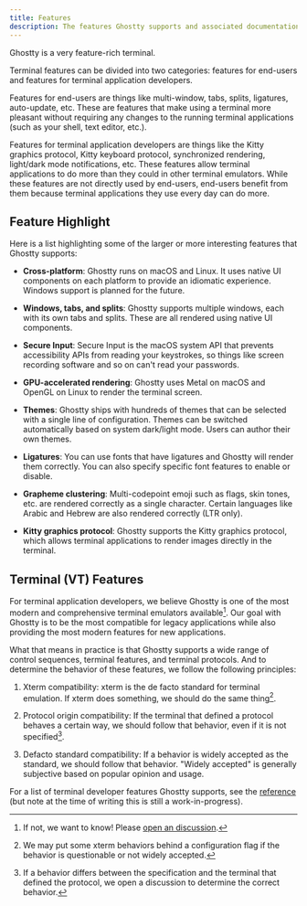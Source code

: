 ```yaml
---
title: Features
description: The features Ghostty supports and associated documentation.
---
```


Ghostty is a very feature-rich terminal.

Terminal features can be divided into two categories: features for
end-users and features for terminal application developers.

Features for end-users are things like multi-window, tabs, splits, ligatures,
auto-update, etc. These are features that make using a terminal
more pleasant without requiring any changes to the running terminal
applications (such as your shell, text editor, etc.).

Features for terminal application developers are things like the
Kitty graphics protocol, Kitty keyboard protocol, synchronized
rendering, light/dark mode notifications, etc. These features allow
terminal applications to do more than they could in other terminal
emulators. While these features are not directly used by end-users,
end-users benefit from them because terminal applications they use
every day can do more.

## Feature Highlight

Here is a list highlighting some of the larger or more interesting
features that Ghostty supports:

- **Cross-platform**: Ghostty runs on macOS and Linux. It uses native
  UI components on each platform to provide an idiomatic experience.
  Windows support is planned for the future.

- **Windows, tabs, and splits**: Ghostty supports multiple windows,
  each with its own tabs and splits. These are all rendered using
  native UI components.

- **Secure Input**: Secure Input is the macOS system API 
that prevents accessibility APIs from reading your keystrokes, 
so things like screen recording software and so on can't read your passwords.

- **GPU-accelerated rendering**: Ghostty uses Metal on macOS and
  OpenGL on Linux to render the terminal screen.

- **Themes**: Ghostty ships with hundreds of themes that can be
  selected with a single line of configuration. Themes can be
  switched automatically based on system dark/light mode. Users
  can author their own themes.

- **Ligatures**: You can use fonts that have ligatures and Ghostty
  will render them correctly. You can also specify specific font
  features to enable or disable.

- **Grapheme clustering**: Multi-codepoint emoji such as flags,
  skin tones, etc. are rendered correctly as a single character.
  Certain languages like Arabic and Hebrew are also rendered
  correctly (LTR only).

- **Kitty graphics protocol**: Ghostty supports the Kitty graphics
  protocol, which allows terminal applications to render images
  directly in the terminal.

## Terminal (VT) Features

For terminal application developers, we believe Ghostty is one of
the most modern and comprehensive terminal emulators available[^1].
Our goal with Ghostty is to be the most compatible for legacy
applications while also providing the most modern features for
new applications.

What that means in practice is that Ghostty supports a wide range
of control sequences, terminal features, and terminal protocols.
And to determine the behavior of these features, we follow
the following principles:

  1. Xterm compatibility: xterm is the de facto standard for
     terminal emulation. If xterm does something, we should do
     the same thing[^2].

  2. Protocol origin compatibility: If the terminal that defined
     a protocol behaves a certain way, we should follow that behavior,
     even if it is not specified[^3].

  3. Defacto standard compatibility: If a behavior is widely
     accepted as the standard, we should follow that behavior.
     "Widely accepted" is generally subjective based on popular
     opinion and usage.


For a list of terminal developer features Ghostty supports, see the
[reference](/docs/vt/reference)
(but note at the time of writing this is still a work-in-progress).

[^1]: If not, we want to know! Please
[open an discussion](https://github.com/ghostty-org/ghostty/discussions).
[^2]: We may put some xterm behaviors behind a configuration flag if
the behavior is questionable or not widely accepted.
[^3]: If a behavior differs between the specification and the terminal that defined the protocol, we open a discussion to determine the correct behavior.
